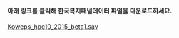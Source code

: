 #### 아래 링크를 클릭해  **한국복지패널데이터** 파일을 다운로드하세요.

[Koweps_hpc10_2015_beta1.sav](http://bit.ly/Koweps_hpc10_2015)   
